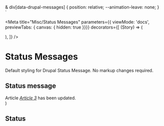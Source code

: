 
  & div[data-drupal-messages] {
    position: relative;
    --animation-leave: none;
  }
`

<Meta title="Misc/Status Messages"
  parameters={{ viewMode: 'docs', previewTabs: { canvas: { hidden: true }}}}
  decorators={[
    (Story) => (
      <div data-drupal-messages="">
        <Story />
      </div>
    ),
  ]}
/>


<Anchor storyId='misc-status-messages--status' />

# Status Messages
Default styling for Drupal Status Message. No markup changes required.



  <div role="contentinfo" aria-label="Status message">
    <h2 className="visually-hidden">Status message</h2>
    Article
    <em className="placeholder"><a href="/node/3" hrefLang="en">Article 3</a></em>
    has been updated.
  </div>
)


## Status
<Canvas>
  <AlertWrapper>
    <Status/>
  </AlertWrapper>
</Canvas>

<!-- ## Warning
<Canvas>
  <AlertWrapper>
    <Story id='misc-status-messages--warning' ></Story>
  </AlertWrapper>
</Canvas>

## Error
<Canvas>
  <AlertWrapper>
    <Story id='misc-status-messages--error' ></Story>
  </AlertWrapper>
</Canvas> -->
